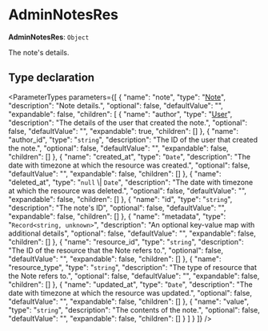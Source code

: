 
# AdminNotesRes

 **AdminNotesRes**: `Object`

The note's details.

## Type declaration

<ParameterTypes parameters={[
  {
    "name": "note",
    "type": "[Note](../classes/medusa.Note.mdx)",
    "description": "Note details.",
    "optional": false,
    "defaultValue": "",
    "expandable": false,
    "children": [
      {
        "name": "author",
        "type": "[User](../classes/medusa.User.mdx)",
        "description": "The details of the user that created the note.",
        "optional": false,
        "defaultValue": "",
        "expandable": true,
        "children": []
      },
      {
        "name": "author_id",
        "type": "`string`",
        "description": "The ID of the user that created the note.",
        "optional": false,
        "defaultValue": "",
        "expandable": false,
        "children": []
      },
      {
        "name": "created_at",
        "type": "`Date`",
        "description": "The date with timezone at which the resource was created.",
        "optional": false,
        "defaultValue": "",
        "expandable": false,
        "children": []
      },
      {
        "name": "deleted_at",
        "type": "`null` \\| `Date`",
        "description": "The date with timezone at which the resource was deleted.",
        "optional": false,
        "defaultValue": "",
        "expandable": false,
        "children": []
      },
      {
        "name": "id",
        "type": "`string`",
        "description": "The note's ID",
        "optional": false,
        "defaultValue": "",
        "expandable": false,
        "children": []
      },
      {
        "name": "metadata",
        "type": "`Record<string, unknown>`",
        "description": "An optional key-value map with additional details",
        "optional": false,
        "defaultValue": "",
        "expandable": false,
        "children": []
      },
      {
        "name": "resource_id",
        "type": "`string`",
        "description": "The ID of the resource that the Note refers to.",
        "optional": false,
        "defaultValue": "",
        "expandable": false,
        "children": []
      },
      {
        "name": "resource_type",
        "type": "`string`",
        "description": "The type of resource that the Note refers to.",
        "optional": false,
        "defaultValue": "",
        "expandable": false,
        "children": []
      },
      {
        "name": "updated_at",
        "type": "`Date`",
        "description": "The date with timezone at which the resource was updated.",
        "optional": false,
        "defaultValue": "",
        "expandable": false,
        "children": []
      },
      {
        "name": "value",
        "type": "`string`",
        "description": "The contents of the note.",
        "optional": false,
        "defaultValue": "",
        "expandable": false,
        "children": []
      }
    ]
  }
]} />
